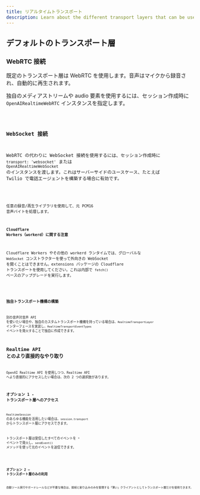 ```yaml
---
title: リアルタイムトランスポート
description: Learn about the different transport layers that can be used with Realtime Agents.
---
```




## デフォルトのトランスポート層

### WebRTC 接続

既定のトランスポート層は WebRTC を使用します。音声はマイクから録音され、自動的に再生されます。

独自のメディアストリームや audio 要素を使用するには、セッション作成時に `OpenAIRealtimeWebRTC` インスタンスを指定します。

<Code lang="typescript" code={customWebRTCTransportExample} />

### WebSocket 接続

WebRTC の代わりに WebSocket 接続を使用するには、セッション作成時に `transport: 'websocket'` または `OpenAIRealtimeWebSocket` のインスタンスを渡します。これはサーバーサイドのユースケース、たとえば Twilio で電話エージェントを構築する場合に有効です。

<Code lang="typescript" code={websocketSessionExample} />

任意の録音/再生ライブラリを使用して、元 PCM16 音声バイトを処理します。

#### Cloudflare Workers（workerd）に関する注意

Cloudflare Workers やその他の workerd ランタイムでは、グローバルな `WebSocket` コンストラクターを使って外向きの WebSocket を開くことはできません。extensions パッケージの Cloudflare トランスポートを使用してください。これは内部で `fetch()` ベースのアップグレードを実行します。

<Code lang="typescript" code={cloudflareTransportExample} />

### 独自トランスポート機構の構築

別の音声対音声 API を使いたい場合や、独自のカスタムトランスポート機構を持っている場合は、`RealtimeTransportLayer` インターフェースを実装し、`RealtimeTransportEventTypes` イベントを発火することで独自に作成できます。

## Realtime API とのより直接的なやり取り

OpenAI Realtime API を使用しつつ、Realtime API へより直接的にアクセスしたい場合は、次の 2 つの選択肢があります。

### オプション 1 - トランスポート層へのアクセス

`RealtimeSession` のあらゆる機能を活用したい場合は、`session.transport` からトランスポート層にアクセスできます。

トランスポート層は受信したすべてのイベントを `*` イベントで発火し、`sendEvent()` メソッドを使って元のイベントを送信できます。

<Code lang="typescript" code={transportEventsExample} />

### オプション 2 — トランスポート層のみの利用

自動ツール実行やガードレールなどが不要な場合は、接続と割り込みのみを管理する「薄い」クライアントとしてトランスポート層だけを使用できます。

<Code lang="typescript" code={thinClientExample} />
